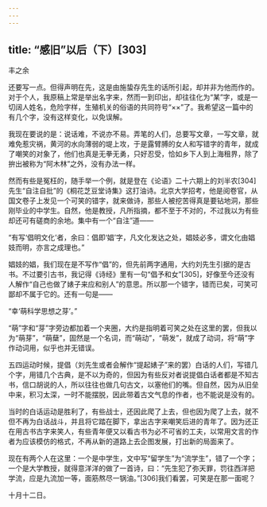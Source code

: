 ```yaml
---
---
---
```

title: “感旧”以后（下）[303]
---




丰之余

还要写一点。但得声明在先，这是由施蛰存先生的话所引起，却并非为他而作的。对于个人，我原稿上常是举出名字来，然而一到印出，却往往化为“某”字，或是一切阔人姓名，危险字样，生殖机关的俗语的共同符号“××”了。我希望这一篇中的有几个字，没有这样变化，以免误解。

我现在要说的是：说话难，不说亦不易。弄笔的人们，总要写文章，一写文章，就难免惹灾祸，黄河的水向薄弱的堤上攻，于是露臂膊的女人和写错字的青年，就成了嘲笑的对象了，他们也真是无拳无勇，只好忍受，恰如乡下人到上海租界，除了拚出被称为“阿木林”之外，没有办法一样。

然而有些是冤枉的，随手举一个例，就是登在《论语》二十六期上的刘半农[304]先生“自注自批”的《桐花芝豆堂诗集》这打油诗。北京大学招考，他是阅卷官，从国文卷子上发见一个可笑的错字，就来做诗，那些人被挖苦得真是要钻地洞，那些刚毕业的中学生。自然，他是教授，凡所指摘，都不至于不对的，不过我以为有些却还可有磋商的余地。集中有一个“自注”道——

“有写‘倡明文化’者，余曰：倡即‘娼’字，凡文化发达之处，娼妓必多，谓文化由娼妓而明，亦言之成理也。”

娼妓的娼，我们现在是不写作“倡”的，但先前两字通用，大约刘先生引据的是古书。不过要引古书，我记得《诗经》里有一句“倡予和女”[305]，好像至今还没有人解作“自己也做了婊子来应和别人”的意思。所以那一个错字，错而已矣，可笑可鄙却不属于它的。还有一句是——

“幸‘萌科学思想之芽’。”

“萌”字和“芽”字旁边都加着一个夹圈，大约是指明着可笑之处在这里的罢，但我以为“萌芽”，“萌蘖”，固然是一个名词，而“萌动”，“萌发”，就成了动词，将“萌”字作动词用，似乎也并无错误。

五四运动时候，提倡（刘先生或者会解作“提起婊子”来的罢）白话的人们，写错几个字，用错几个古典，是不以为奇的，但因为有些反对者说提倡白话者都是不知古书，信口胡说的人，所以往往也做几句古文，以塞他们的嘴。但自然，因为从旧垒中来，积习太深，一时不能摆脱，因此带着古文气息的作者，也不能说是没有的。

当时的白话运动是胜利了，有些战士，还因此爬了上去，但也因为爬了上去，就不但不再为白话战斗，并且将它踏在脚下，拿出古字来嘲笑后进的青年了。因为还正在用古书古字来笑人，有些青年便又以看古书为必不可省的工夫，以常用文言的作者为应该模仿的格式，不再从新的道路上去企图发展，打出新的局面来了。

现在有两个人在这里：一个是中学生，文中写“留学生”为“流学生”，错了一个字；一个是大学教授，就得意洋洋的做了一首诗，曰：“先生犯了弥天罪，罚往西洋把学流，应是九流加一等，面筋熬尽一锅油。”[306]我们看罢，可笑是在那一面呢？

十月十二日。